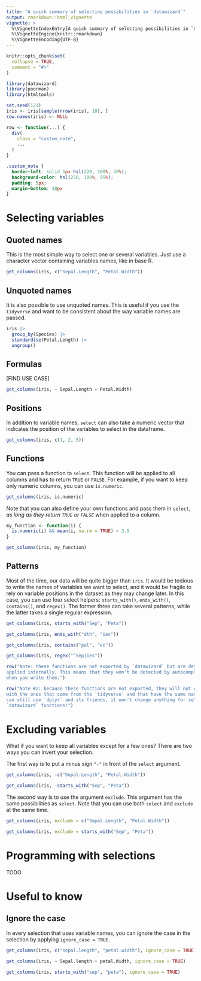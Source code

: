 ```yaml
---
title: "A quick summary of selecting possibilities in `datawizard`"
output: rmarkdown::html_vignette
vignette: >
  %\VignetteIndexEntry{A quick summary of selecting possibilities in `datawizard`}
  %\VignetteEngine{knitr::rmarkdown}
  %\VignetteEncoding{UTF-8}
---
```


```r
knitr::opts_chunk$set(
  collapse = TRUE,
  comment = "#>"
)
```

```r
library(datawizard)
library(poorman)
library(htmltools)

set.seed(123)
iris <- iris[sample(nrow(iris), 10), ]
row.names(iris) <- NULL

row <- function(...) {
  div(
    class = "custom_note",
    ...
  )
}
```

```css
.custom_note {
  border-left: solid 5px hsl(220, 100%, 30%);
  background-color: hsl(220, 100%, 95%);
  padding: 5px;
  margin-bottom: 10px
}
```

# Selecting variables

## Quoted names

This is the most simple way to select one or several variables. Just use a character
vector containing variables names, like in base R.

```r
get_columns(iris, c("Sepal.Length", "Petal.Width"))
```

## Unquoted names

It is also possible to use unquoted names. This is useful if you use the `tidyverse`
and want to be consistent about the way variable names are passed.

```r
iris |> 
  group_by(Species) |> 
  standardise(Petal.Length) |> 
  ungroup()
```


## Formulas

[FIND USE CASE]

```r
get_columns(iris, ~ Sepal.Length + Petal.Width)
```



## Positions

In addition to variable names, `select` can also take a numeric vector that indicates
the position of the variables to select in the dataframe.

```r
get_columns(iris, c(1, 2, 5))
```


## Functions

You can pass a function to `select`. This function will be applied to all columns
and has to return `TRUE` or `FALSE`. For example, if you want to keep only numeric
columns, you can use `is.numeric`.

```r
get_columns(iris, is.numeric)
```

Note that you can also define your own functions and pass them in `select`, 
*as long as they return `TRUE` or `FALSE`* when applied to a column.

```r
my_function <- function(i) {
  is.numeric(i) && mean(i, na.rm = TRUE) > 3.5
}

get_columns(iris, my_function)
```


## Patterns

Most of the time, our data will be quite bigger than `iris`. It would be tedious
to write the names of variables we want to select, and it would be fragile to rely
on variable positions in the dataset as they may change later. In this case, you
can use four select helpers: `starts_with()`, `ends_with()`, `contains()`, and
`regex()`. The former three can take several patterns, while the latter takes
a single regular expression.

```r
get_columns(iris, starts_with("Sep", "Peta"))

get_columns(iris, ends_with("dth", "ies"))

get_columns(iris, contains("pal", "ec"))

get_columns(iris, regex("^Sep|ies"))
```

```r
row("Note: these functions are not exported by `datawizard` but are detected and
applied internally. This means that they won't be detected by autocompletion
when you write them.")
```

```r
row("Note #2: because these functions are not exported, they will not create conflicts
with the ones that come from the `tidyverse` and that have the same name. So you
can still use `dplyr` and its friends, it won't change anything for selection in 
`datawizard` functions!")
```


# Excluding variables

What if you want to keep all variables except for a few ones? There are two ways
you can invert your selection.

The first way is to put a minus sign `"-"` in front of the `select` argument.

```r
get_columns(iris, -c("Sepal.Length", "Petal.Width"))

get_columns(iris, -starts_with("Sep", "Peta"))
```

The second way is to use the argument `exclude`. This argument has the same 
possibilities as `select`. Note that you can use both `select` and `exclude` at 
the same time.

```r
get_columns(iris, exclude = c("Sepal.Length", "Petal.Width"))

get_columns(iris, exclude = starts_with("Sep", "Peta"))
```



# Programming with selections

TODO

# Useful to know

## Ignore the case

In every selection that uses variable names, you can ignore the case in the 
selection by applying `ignore_case = TRUE`.

```r
get_columns(iris, c("sepal.length", "petal.width"), ignore_case = TRUE)

get_columns(iris, ~ Sepal.length + petal.Width, ignore_case = TRUE)

get_columns(iris, starts_with("sep", "peta"), ignore_case = TRUE)
```

